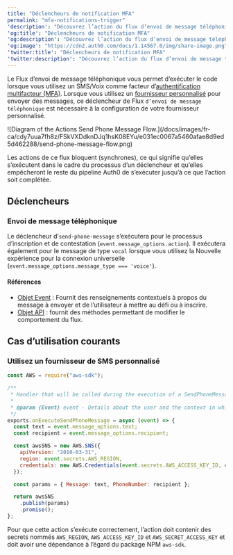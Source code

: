 ---
title: "Déclencheurs de notification MFA"
permalink: "mfa-notifications-trigger"
'description': "Découvrez l’action du flux d’envoi de message téléphonique et le déclencheur d’action envoi-message-téléphonique, qui s’exécute pour le processus d’inscription et de contestation si vous avez utilisé SMS comme facteur d’authentification multifacteur (MFA)."
'og:title': "Déclencheurs de notification MFA"
'og:description': "Découvrez l’action du flux d’envoi de message téléphonique et le déclencheur d’action envoi-message-téléphonique, qui s’exécute pour le processus d’inscription et de contestation si vous avez utilisé SMS comme facteur d’authentification multifacteur (MFA)."
'og:image': "https://cdn2.auth0.com/docs/1.14567.0/img/share-image.png"
'twitter:title': "Déclencheurs de notification MFA"
'twitter:description': "Découvrez l’action du flux d’envoi de message téléphonique et le déclencheur d’action envoi-message-téléphonique, qui s’exécute pour le processus d’inscription et de contestation si vous avez utilisé SMS comme facteur d’authentification multifacteur (MFA)."
---

Le Flux d’envoi de message téléphonique vous permet d’exécuter le code lorsque vous utilisez un SMS/Voix comme facteur d’[authentification multifacteur (MFA)](/docs/docs/fr-ca/secure/multi-factor-authentication). Lorsque vous utilisez un [fournisseur personnalisé](/docs/docs/fr-ca/secure/multi-factor-authentication/multi-factor-authentication-factors/configure-sms-voice-notifications-mfa#custom-phone-messaging-providers) pour envoyer des messages, ce déclencheur de Flux `d’envoi de message téléphonique` est nécessaire à la configuration de votre fournisseur personnalisé.

<Frame>![Diagram of the Actions Send Phone Message Flow.](/docs/images/fr-ca/cdy7uua7fh8z/FSkVXDdknDJq1hsK08EYu/e031ec0067a5460afae8d9ed5d462288/send-phone-message-flow.png)</Frame>

Les actions de ce flux bloquent (synchrones), ce qui signifie qu’elles s’exécutent dans le cadre du processus d’un déclencheur et qu’elles empêcheront le reste du pipeline Auth0 de s’exécuter jusqu’à ce que l’action soit complétée.

## Déclencheurs

### Envoi de message téléphonique

Le déclencheur d’`send-phone-message` s’exécutera pour le processus d’inscription et de contestation (`event.message_options.action`). Il exécutera également pour le message de type `vocal` lorsque vous utilisez la Nouvelle expérience pour la connexion universelle (`event.message_options.message_type === 'voice'`).

#### Références

* [Objet Event](/docs/docs/fr-ca/customize/actions/explore-triggers/mfa-notifications-trigger/send-phone-message-event-object) : Fournit des renseignements contextuels à propos du message à envoyer et de l’utilisateur à mettre au défi ou à inscrire.
* [Objet API](/docs/docs/fr-ca/customize/actions/explore-triggers/mfa-notifications-trigger/send-phone-message-api-object) : fournit des méthodes permettant de modifier le comportement du flux.

## Cas d’utilisation courants

### Utilisez un fournisseur de SMS personnalisé

```javascript lines
const AWS = require("aws-sdk");

/**
 * Handler that will be called during the execution of a SendPhoneMessage flow.
 *
 * @param {Event} event - Details about the user and the context in which they are logging in.
 */
exports.onExecuteSendPhoneMessage = async (event) => {
  const text = event.message_options.text;
  const recipient = event.message_options.recipient;

  const awsSNS = new AWS.SNS({
    apiVersion: "2010-03-31",
    region: event.secrets.AWS_REGION,
    credentials: new AWS.Credentials(event.secrets.AWS_ACCESS_KEY_ID, event.secrets.AWS_SECRET_ACCESS_KEY)
  });

  const params = { Message: text, PhoneNumber: recipient };

  return awsSNS
    .publish(params)
    .promise();
};
```

<Callout icon="file-lines" color="#0EA5E9" iconType="regular">

Pour que cette action s’exécute correctement, l’action doit contenir des secrets nommés `AWS_REGION`, `AWS_ACCESS_KEY_ID` et `AWS_SECRET_ACCESS_KEY` et doit avoir une dépendance à l’égard du package NPM `aws-sdk`.

</Callout>

